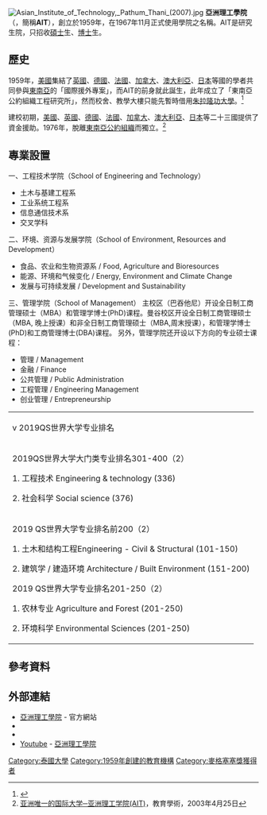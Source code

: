 {{expand|time=2014-09-06T14:57:59+00:00}}
{{Infobox University
|name            = 亞洲理工學院
|native_name     = AIT
|image_name      =
|image           =
|caption         =
|latin_name      =
|motto           = ''Learning beyond Boundaries''
|tagline         =
|established     = 1959年
|endowment       =
|staff           =
|faculty         = 大約100
|president       = Worsak Kanok-Nukulchai
|principal       =
|dean            =
|students        = 1,937
|postgrad        =
|doctoral        =
|country         = {{THA}}
|campus          =
|former_names    = 東南亞公約組織工程研究所
|colors          =
|colours         =
|affiliations    = 
|footnotes       =
|website         = {{URL|https://www.ait.ac.th/}}
|address         = {{THA}}[[巴吞他尼府|巴吞他尼府]]
|publictransit   =
|telephone       =
|logo            =
}}
[[File:Asian_Institute_of_Technology,_Pathum_Thani_(2007).jpg|thumb]]
'''亞洲理工學院'''（{{lang-en|Asian Institute of Technology}}，簡稱'''AIT'''），創立於1959年，在1967年11月正式使用學院之名稱。AIT是研究生院，只招收[[碩士|碩士]]生、[[博士|博士]]生。

==歷史==
1959年，[[美國|美國]]集結了[[英國|英國]]、[[德國|德國]]、[[法國|法國]]、[[加拿大|加拿大]]、[[澳大利亞|澳大利亞]]、[[日本|日本]]等國的學者共同參與[[東南亞|東南亞]]的「國際援外專案」，而AIT的前身就此誕生，此年成立了「東南亞公約組織工程研究所」，然而校舍、教學大樓只能先暫時借用[[朱拉隆功大學|朱拉隆功大學]]。<ref>{{cite book zh|last=|title=書籍殿堂的智者: 傑出圖書館學家李華偉傳|year=2014|publisher=楊陽|location=}}</ref>

建校初期，[[美國|美國]]、[[英國|英國]]、[[德國|德國]]、[[法國|法國]]、[[加拿大|加拿大]]、[[澳大利亞|澳大利亞]]、[[日本|日本]]等二十三國提供了資金援助。1976年，脫離[[東南亞公約組織|東南亞公約組織]]而獨立。<ref>[http://bbs.creaders.net/education/bbsviewer.php?trd_id=46061 亚洲唯一的国际大学─亚洲理工学院(AIT)]，教育學術，2003年4月25日</ref>

==專業設置==
一、工程技术学院（School of Engineering and Technology）
*土木与基建工程系
*工业系统工程系
*信息通信技术系
*交叉学科

二、环境、资源与发展学院（School of Environment, Resources and Development）
*食品、农业和生物资源系 / Food, Agriculture and Bioresources
*能源、环境和气候变化 / Energy, Environment and Climate Change
*发展与可持续发展 / Development and Sustainability

三、管理学院（School of Management）
主校区（巴吞他尼）开设全日制工商管理硕士（MBA）和管理学博士(PhD)课程。曼谷校区开设全日制工商管理硕士（MBA, 晚上授课）和非全日制工商管理硕士（MBA,周末授课），和管理学博士(PhD)和工商管理博士(DBA)课程。
另外，管理学院还开设以下方向的专业硕士课程：
* 管理 / Management
* 金融 / Finance
* 公共管理 / Public Administration
* 工程管理 / Engineering Management
* 创业管理 / Entrepreneurship

{| class="wikitable"
| colspan="2" |v  2019QS世界大学专业排名
|-
| colspan="2" |2019QS世界大学大门类专业排名301-400（2）

1. 工程技术 Engineering & technology (336)

2. 社会科学 Social science (376)
|-
|2019 QS世界大学专业排名前200（2）

1. 土木和结构工程Engineering  - Civil & Structural (101-150)

2. 建筑学  / 建造环境 Architecture / Built Environment (151-200)

2019 QS世界大学专业排名201-250（2）

1. 农林专业 Agriculture and Forest (201-250)

2. 环境科学 Environmental Sciences (201-250)
|2019QS世界大学专业排名301-400（4）

1. 经济管理 Business & Management Studies (301-350)

2. 电气与电子工程Electrical  & Electronic Engineering (351-400)

3. 机械、航空和制造工程Mechanical,  Aeronautical & Manufacturing Engineering (351-400)

2019QS世界大学专业排名401-550（2）

1. 经济学与计量经济学Economics  & Econometrics (451-500)

2. 计算机科学 Computer science (501-550)
|}

==參考資料==
{{Reflist}}

== 外部連結 ==
{{Commons category|Asian Institute of Technology}}
* [http://www.ait.ac.th/ 亞洲理工學院] - 官方網站
* {{Facebook|AITasia|亞洲理工學院}}
* {{Twitter|aitasia|亞洲理工學院}}
* [[Youtube|Youtube]] - [https://www.youtube.com/user/aitasia 亞洲理工學院]

{{GMSARN}}
{{normdaten}}

[[Category:泰國大學|Category:泰國大學]]
[[Category:1959年創建的教育機構|Category:1959年創建的教育機構]]
[[Category:麥格塞塞獎獲得者|Category:麥格塞塞獎獲得者]]